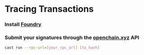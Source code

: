 
# Tracing Transactions

<Steps>

### Install [Foundry](https://github.com/foundry-rs/foundry)

### Submit your signatures through the [openchain.xyz](http://openchain.xyz) API

```bash copy
cast run --rpc-url=[your_rpc_url] [tx_hash]
```

</Steps>
